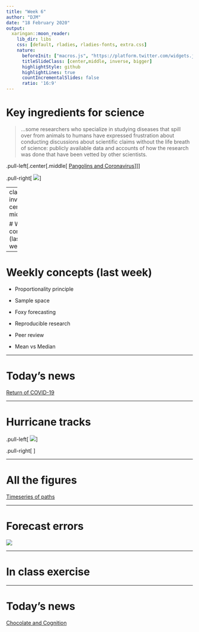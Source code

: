 ```yaml
---
title: "Week 6"
author: "DJM"
date: "18 February 2020"
output:
  xaringan::moon_reader:
    lib_dir: libs
    css: [default, rladies, rladies-fonts, extra.css]
    nature:
      beforeInit: ["macros.js", "https://platform.twitter.com/widgets.js"]
      titleSlideClass: [center,middle, inverse, bigger]
      highlightStyle: github
      highlightLines: true
      countIncrementalSlides: false
      ratio: '16:9'
---
```



# Key ingredients for science

<blockquote cite="NYTimes">...some researchers who specialize in studying diseases that spill over from animals to humans have expressed frustration about conducting discussions about scientific claims without the life breath of science: publicly available data and accounts of how the research was done that have been vetted by other scientists.</blockquote>

.pull-left[.center[.middle[
[Pangolins and Coronavirus](https://www.nytimes.com/2020/02/10/science/pangolin-coronavirus.html?smtyp=cur&smid=fb-nytimes&fbclid=IwAR22kUpILsje8S1NUSFf3uZmBbceVpn80Pw_1np4i_ddeVGjLoBNw1ovMjA)
]]]

.pull-right[
![](https://external-content.duckduckgo.com/iu/?u=http%3A%2F%2Fassets.change.org%2Fphotos%2F1%2Foy%2Fbh%2FYpOYbHKpsizEjfH-1600x900-noPad.jpg%3F1458743431&f=1&nofb=1)
]




---
class: inverse, center, middle

# Weekly concepts (last week)


---

# Weekly concepts (last week)

* Proportionality principle

* Sample space

* Foxy forecasting

* Reproducible research

* Peer review

* Mean vs Median

---

# Today's news

[Return of COVID-19](https://www.nytimes.com/2020/02/13/world/asia/coronavirus-risk-interpreter.html?action=click&module=Top%20Stories&pgtype=Homepage)

---

# Hurricane tracks

.pull-left[
![](https://static01.nyt.com/images/2019/09/04/us/politics/04dc-trumpmap/merlin_160184952_b742ee1f-51f1-4722-8a8a-e52fa895b39e-superJumbo.jpg?quality=90&auto=webp)
]

.pull-right[
<blockquote class="twitter-tweet"><p lang="en" dir="ltr">This was the originally projected path of the Hurricane in its early stages. As you can see, almost all models predicted it to go through Florida also hitting Georgia and Alabama. I accept the Fake News apologies! <a href="https://t.co/0uCT0Qvyo6">pic.twitter.com/0uCT0Qvyo6</a></p>&mdash; Donald J. Trump (@realDonaldTrump) <a href="https://twitter.com/realDonaldTrump/status/1169375550806351872?ref_src=twsrc%5Etfw">September 4, 2019</a></blockquote> <script async src="https://platform.twitter.com/widgets.js" charset="utf-8"></script>
]

---

# All the figures

[Timeseries of paths](https://www.nhc.noaa.gov/archive/2019/DORIAN_graphics.php?product=5day_cone_with_line)


---

# Forecast errors

![](https://www.nhc.noaa.gov/verification/figs/ALtkerrtrd_sm.jpg)


---

# In class exercise






---

# Today's news


[Chocolate and Cognition](https://www.nejm.org/doi/full/10.1056/NEJMon1211064)